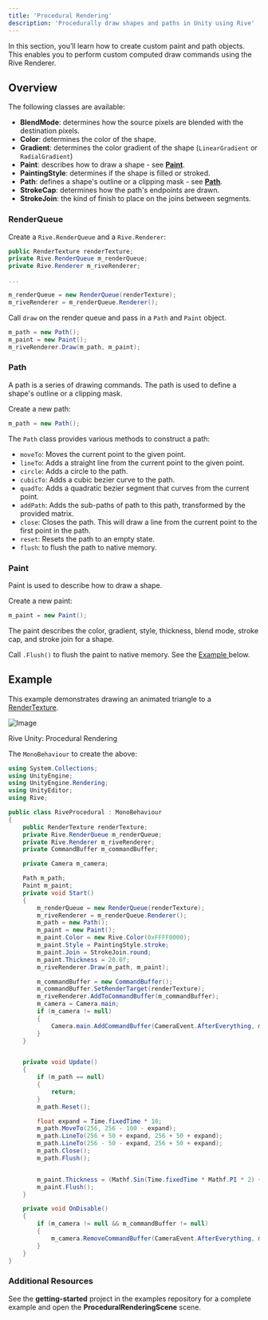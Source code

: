 ```yaml
---
title: 'Procedural Rendering'
description: 'Procedurally draw shapes and paths in Unity using Rive'
---
```


In this section, you’ll learn how to create custom paint and path objects. This enables you to perform custom computed draw commands using the Rive Renderer.

## Overview

The following classes are available:

- **BlendMode**: determines how the source pixels are blended with the destination pixels.
- **Color**: determines the color of the shape.
- **Gradient**: determines the color gradient of the shape (`LinearGradient` or `RadialGradient`)
- **Paint**: describes how to draw a shape - see [**Paint**](#paint).
- **PaintingStyle**: determines if the shape is filled or stroked.
- **Path**: defines a shape's outline or a clipping mask - see [**Path**](#path).
- **StrokeCap**: determines how the path's endpoints are drawn.
- **StrokeJoin**: the kind of finish to place on the joins between segments.

### RenderQueue

Create a `Rive.RenderQueue` and a `Rive.Renderer`:

```csharp
public RenderTexture renderTexture;
private Rive.RenderQueue m_renderQueue;
private Rive.Renderer m_riveRenderer;

...

m_renderQueue = new RenderQueue(renderTexture);
m_riveRenderer = m_renderQueue.Renderer();
```

Call `draw` on the render queue and pass in a `Path` and `Paint` object.

```csharp
m_path = new Path();
m_paint = new Paint();
m_riveRenderer.Draw(m_path, m_paint);
```

### Path

A path is a series of drawing commands. The path is used to define a shape's outline or a clipping mask.

Create a new path:

```csharp
m_path = new Path();
```

The `Path` class provides various methods to construct a path:

- `moveTo`: Moves the current point to the given point.
- `lineTo`: Adds a straight line from the current point to the given point.
- `circle`: Adds a circle to the path.
- `cubicTo`: Adds a cubic bezier curve to the path.
- `quadTo`: Adds a quadratic bezier segment that curves from the current point.
- `addPath`: Adds the sub-paths of path to this path, transformed by the provided matrix.
- `close`: Closes the path. This will draw a line from the current point to the first point in the path.
- `reset`: Resets the path to an empty state.
- `flush`: to flush the path to native memory.

### Paint 

Paint is used to describe how to draw a shape.

Create a new paint:

```csharp
m_paint = new Paint();
```

The paint describes the color, gradient, style, thickness, blend mode, stroke cap, and stroke join for a shape.

Call `.Flush()` to flush the paint to native memory. See the [Example ](/game-runtimes/unity/procedural-rendering#example)below.

## Example 

This example demonstrates drawing an animated triangle to a [RenderTexture](https://docs.unity3d.com/ScriptReference/RenderTexture.html).

![Image](https://ucarecdn.com/e280a09f-7200-4732-921b-105db28f9df5/)

Rive Unity: Procedural Rendering

The `MonoBehaviour` to create the above:

```csharp
using System.Collections;
using UnityEngine;
using UnityEngine.Rendering;
using UnityEditor;
using Rive;

public class RiveProcedural : MonoBehaviour
{
    public RenderTexture renderTexture;
    private Rive.RenderQueue m_renderQueue;
    private Rive.Renderer m_riveRenderer;
    private CommandBuffer m_commandBuffer;

    private Camera m_camera;

    Path m_path;
    Paint m_paint;
    private void Start()
    {
        m_renderQueue = new RenderQueue(renderTexture);
        m_riveRenderer = m_renderQueue.Renderer();
        m_path = new Path();
        m_paint = new Paint();
        m_paint.Color = new Rive.Color(0xFFFF0000);
        m_paint.Style = PaintingStyle.stroke;
        m_paint.Join = StrokeJoin.round;
        m_paint.Thickness = 20.0f;
        m_riveRenderer.Draw(m_path, m_paint);

        m_commandBuffer = new CommandBuffer();
        m_commandBuffer.SetRenderTarget(renderTexture);
        m_riveRenderer.AddToCommandBuffer(m_commandBuffer);
        m_camera = Camera.main;
        if (m_camera != null)
        {
            Camera.main.AddCommandBuffer(CameraEvent.AfterEverything, m_commandBuffer);
        }
    }


    private void Update()
    {
        if (m_path == null)
        {
            return;
        }
        m_path.Reset();

        float expand = Time.fixedTime * 10;
        m_path.MoveTo(256, 256 - 100 - expand);
        m_path.LineTo(256 + 50 + expand, 256 + 50 + expand);
        m_path.LineTo(256 - 50 - expand, 256 + 50 + expand);
        m_path.Close();
        m_path.Flush();


        m_paint.Thickness = (Mathf.Sin(Time.fixedTime * Mathf.PI * 2) + 1.0f) * 20.0f + 1.0f;
        m_paint.Flush();
    }

    private void OnDisable()
    {
        if (m_camera != null && m_commandBuffer != null)
        {
            m_camera.RemoveCommandBuffer(CameraEvent.AfterEverything, m_commandBuffer);
        }
    }
}
```

### Additional Resources 

See the **getting-started** project in the examples repository for a complete example and open the **ProceduralRenderingScene** scene.
